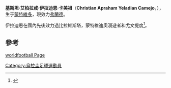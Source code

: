 {{Link style|time=2015-12-13T13:02:53+00:00}}
{{Infobox Football biography
| playername = 伊拉迪恩
| image = 
| fullname = Christian Apraham Yeladian Camejo
| dateofbirth = {{birth date and age|1983|9|17|df=y}}
| cityofbirth = [[蒙特維多|蒙特維多]]
| countryofbirth = [[烏拉圭|烏拉圭]]
| height = {{height|m=1.75}}
| currentclub = [[:en:Foolad_F.C.|弗蘭德]]
| clubnumber = 18
| position = [[中場|中場]]
| youthclubs = 
| youthyears = 
| years = 2004-2005 <br> 2006 <br> 2007 <br> 2008 <br> 2008-2009  <br> 2009-
| clubs =  [[:en:C.A._Bella_Vista|比拉維斯塔]] <br> [[:en:Club_Deportivo_Técnico_Universitario|特克尼克]] <br> [[:en:C.A._Bella_Vista|比拉維斯塔]] <br> [[:en:Montevideo_Wanderers_F.C.|蒙特維迪奧漫遊者]] <br> [[:en:Juventud_de_Las_Piedras|尤文提度]] <br> [[:en:Foolad_F.C.|弗蘭德]]
| caps(goals) = <br><br><br><br><br> 4 (0)
| nationalyears       = 
| nationalteam        = 
| nationalcaps(goals) = 
| pcupdate =7 December 2009 (UTC)
}}

'''基斯坦·艾柏拉咸·伊拉迪恩·卡美祖'''（'''Christian Apraham Yeladian Camejo'''，{{bd|1983年|9月17日|catidx=Christian Apraham Yeladian Camejo}}），生于[[蒙特維多|蒙特維多]]，現效力[[:en:Foolad_F.C.|弗蘭德]]。

伊拉迪恩在國內先後效力過比拉維斯塔，蒙特維迪奧漫遊者和尤文提度<ref>{{cite web|publisher=[[Tenfield|Tenfield]]|title=Ficha del Jugador: Cristian Yeladian|url=http://www.tenfieldigital.com.uy/servlet/hprfchju?0,1,1%2F1576%2F,1,6988|language=es|accessdate=2010-02-17}}{{dead link|date=2018年5月 |bot=InternetArchiveBot |fix-attempted=yes }}</ref>。

==參考==
{{reflist}}
[http://sui.worldfootball.net/spieler_profil/christian-yeladian/ worldfootball Page]

{{DEFAULTSORT:Yeladian, Christian}}
[[Category:烏拉圭足球運動員|Category:烏拉圭足球運動員]]